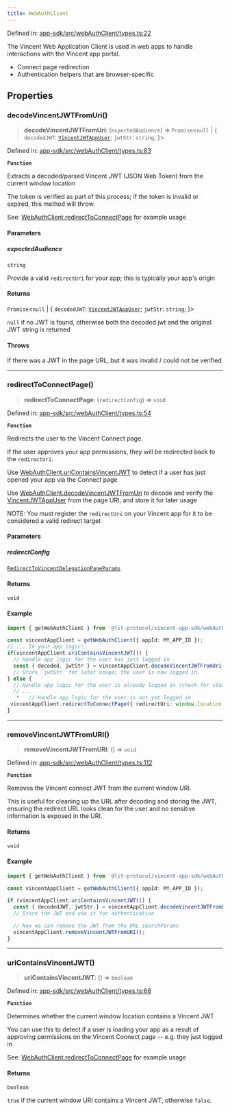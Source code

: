 ```yaml
---
title: WebAuthClient
---
```


Defined in: [app-sdk/src/webAuthClient/types.ts:22](https://github.com/LIT-Protocol/Vincent/blob/1c902a7c278246adaf4479901c6e2d38e00321e5/packages/libs/app-sdk/src/webAuthClient/types.ts#L22)

The Vincent Web Application Client is used in web apps to handle interactions with the Vincent app portal.

- Connect page redirection
- Authentication helpers that are browser-specific

## Properties

### decodeVincentJWTFromUri()

> **decodeVincentJWTFromUri**: (`expectedAudience`) => `Promise`\<`null` \| \{ `decodedJWT`: [`VincentJWTAppUser`](/api-reference/app-sdk/jwt/interfaces/VincentJWTAppUser); `jwtStr`: `string`; \}\>

Defined in: [app-sdk/src/webAuthClient/types.ts:83](https://github.com/LIT-Protocol/Vincent/blob/1c902a7c278246adaf4479901c6e2d38e00321e5/packages/libs/app-sdk/src/webAuthClient/types.ts#L83)

**`Function`**

Extracts a decoded/parsed Vincent JWT (JSON Web Token) from the current window location

The token is verified as part of this process; if the token is invalid or expired, this method will throw.

See: [WebAuthClient.redirectToConnectPage](./#redirecttoconnectpage) for example usage

#### Parameters

##### expectedAudience

`string`

Provide a valid `redirectUri` for your app; this is typically your app's origin

#### Returns

`Promise`\<`null` \| \{ `decodedJWT`: [`VincentJWTAppUser`](/api-reference/app-sdk/jwt/interfaces/VincentJWTAppUser); `jwtStr`: `string`; \}\>

`null` if no JWT is found, otherwise both the decoded jwt and the original JWT string is returned

#### Throws

If there was a JWT in the page URL, but it was invalid / could not be verified

***

### redirectToConnectPage()

> **redirectToConnectPage**: (`redirectConfig`) => `void`

Defined in: [app-sdk/src/webAuthClient/types.ts:54](https://github.com/LIT-Protocol/Vincent/blob/1c902a7c278246adaf4479901c6e2d38e00321e5/packages/libs/app-sdk/src/webAuthClient/types.ts#L54)

**`Function`**

Redirects the user to the Vincent Connect page.

If the user approves your app permissions, they will be redirected back to the `redirectUri`.

Use [WebAuthClient.uriContainsVincentJWT](./#uricontainsvincentjwt) to detect if a user has just opened your app via the Connect page

Use [WebAuthClient.decodeVincentJWTFromUri](./#decodevincentjwtfromuri) to decode and verify the [VincentJWTAppUser](/api-reference/app-sdk/jwt/interfaces/VincentJWTAppUser) from the page URI, and store it for later usage

NOTE: You must register the `redirectUri` on your Vincent app for it to be considered a valid redirect target

#### Parameters

##### redirectConfig

[`RedirectToVincentDelegationPageParams`](./RedirectToVincentDelegationPageParams)

#### Returns

`void`

#### Example

```typescript
import { getWebAuthClient } from '@lit-protocol/vincent-app-sdk/webAuthClient';

const vincentAppClient = getWebAuthClient({ appId: MY_APP_ID });
// ... In your app logic:
if(vincentAppClient.uriContainsVincentJWT()) {
  // Handle app logic for the user has just logged in
  const { decoded, jwtStr } = vincentAppClient.decodeVincentJWTFromUri(EXPECTED_AUDIENCE);
  // Store `jwtStr` for later usage; the user is now logged in.
} else {
  // Handle app logic for the user is already logged in (check for stored & unexpired JWT)
  // ...
   *   // Handle app logic for the user is not yet logged in
 vincentAppClient.redirectToConnectPage({ redirectUri: window.location.href });
}
```

***

### removeVincentJWTFromURI()

> **removeVincentJWTFromURI**: () => `void`

Defined in: [app-sdk/src/webAuthClient/types.ts:112](https://github.com/LIT-Protocol/Vincent/blob/1c902a7c278246adaf4479901c6e2d38e00321e5/packages/libs/app-sdk/src/webAuthClient/types.ts#L112)

**`Function`**

Removes the Vincent connect JWT from the current window URI.

This is useful for cleaning up the URL after decoding and storing the JWT,
ensuring the redirect URL looks clean for the user and no sensitive information
is exposed in the URI.

#### Returns

`void`

#### Example

```typescript
import { getWebAuthClient } from '@lit-protocol/vincent-app-sdk/webAuthClient';

const vincentAppClient = getWebAuthClient({ appId: MY_APP_ID });

if (vincentAppClient.uriContainsVincentJWT()) {
  const { decodedJWT, jwtStr } = vincentAppClient.decodeVincentJWTFromUri(EXPECTED_AUDIENCE);
  // Store the JWT and use it for authentication

  // Now we can remove the JWT from the URL searchParams
  vincentAppClient.removeVincentJWTFromURI();
}
```

***

### uriContainsVincentJWT()

> **uriContainsVincentJWT**: () => `boolean`

Defined in: [app-sdk/src/webAuthClient/types.ts:68](https://github.com/LIT-Protocol/Vincent/blob/1c902a7c278246adaf4479901c6e2d38e00321e5/packages/libs/app-sdk/src/webAuthClient/types.ts#L68)

**`Function`**

Determines whether the current window location contains a Vincent JWT

You can use this to detect if a user is loading your app as a result of approving permissions
on the Vincent Connect page -- e.g. they just logged in

See: [WebAuthClient.redirectToConnectPage](./#redirecttoconnectpage) for example usage

#### Returns

`boolean`

`true` if the current window URI contains a Vincent JWT, otherwise `false`.
